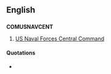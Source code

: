 ==English==

==={{abbreviation-old|en}}===
'''COMUSNAVCENT'''

# [[w:U.S. Naval Forces Central Command|US Naval Forces Central Command]]

====Quotations====
* {{seeCites}}